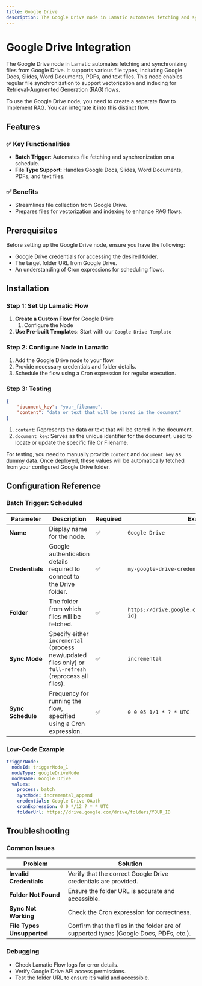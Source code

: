 ```yaml
---
title: Google Drive
description: The Google Drive node in Lamatic automates fetching and synchronizing files from Google Drive. It supports various file types, including Google Docs, Slides, Word Documents, PDFs, and text files. This node enables regular file synchronization to support vectorization and indexing for Retrieval-Augmented Generation (RAG) flows.
---
```


# Google Drive Integration

The Google Drive node in Lamatic automates fetching and synchronizing files from Google Drive. It supports various file types, including Google Docs, Slides, Word Documents, PDFs, and text files. This node enables regular file synchronization to support vectorization and indexing for Retrieval-Augmented Generation (RAG) flows.

<Callout type="warning" >
To use the Google Drive node, you need to create a separate flow to Implement RAG. You can integrate it into this distinct flow.
</Callout>

## Features

### ✅ Key Functionalities

- **Batch Trigger**: Automates file fetching and synchronization on a schedule.
- **File Type Support**: Handles Google Docs, Slides, Word Documents, PDFs, and text files.

### ✅ Benefits

- Streamlines file collection from Google Drive.
- Prepares files for vectorization and indexing to enhance RAG flows.


## Prerequisites

Before setting up the Google Drive node, ensure you have the following:

- Google Drive credentials for accessing the desired folder.
- The target folder URL from Google Drive.
- An understanding of Cron expressions for scheduling flows.



## Installation

### Step 1: Set Up Lamatic Flow

1. **Create a Custom Flow** for Google Drive
   1. Configure the Node
2. **Use Pre-built Templates**: Start with our `Google Drive Template`

### Step 2: Configure Node in Lamatic

1. Add the Google Drive node to your flow.
2. Provide necessary credentials and folder details.
3. Schedule the flow using a Cron expression for regular execution.

### Step 3: Testing
```json
{
    "document_key": "your_filename", 
    "content": "data or text that will be stored in the document"
}
```

1. `content`: Represents the data or text that will be stored in the document.
1. `document_key`: Serves as the unique identifier for the document, used to locate or update the specific file Or Filename.

For testing, you need to manually provide `content` and `document_key` as dummy data. Once deployed, these values will be automatically fetched from your configured Google Drive folder.


## Configuration Reference

### Batch Trigger: Scheduled

| **Parameter**     | **Description**                                                                                        | **Required** | **Example**                                          |
| ----------------- | ------------------------------------------------------------------------------------------------------ | ------------ | ---------------------------------------------------- |
| **Name**          | Display name for the node.                                                                             | ✅           | `Google Drive`                                       |
| **Credentials**   | Google authentication details required to connect to the Drive folder.                                 | ✅           | `my-google-drive-credentials`                        |
| **Folder**        | The folder from which files will be fetched.                                                           | ✅           | `https://drive.google.com/drive/folders/{folder-id}` |
| **Sync Mode**     | Specify either `incremental` (process new/updated files only) or `full-refresh` (reprocess all files). | ✅           | `incremental`                                        |
| **Sync Schedule** | Frequency for running the flow, specified using a Cron expression.                                     | ✅           | `0 0 05 1/1 * ? * UTC`                               |


### Low-Code Example

```yaml
triggerNode:
  nodeId: triggerNode_1
  nodeType: googleDriveNode
  nodeName: Google Drive
  values:
    process: batch
    syncMode: incremental_append
    credentials: Google Drive OAuth
    cronExpression: 0 0 */12 ? * * UTC
    folderUrl: https://drive.google.com/drive/folders/YOUR_ID
```

## Troubleshooting

### Common Issues

| **Problem**                | **Solution**                                                                           |
| -------------------------- | -------------------------------------------------------------------------------------- |
| **Invalid Credentials**    | Verify that the correct Google Drive credentials are provided.                         |
| **Folder Not Found**       | Ensure the folder URL is accurate and accessible.                                      |
| **Sync Not Working**       | Check the Cron expression for correctness.                                             |
| **File Types Unsupported** | Confirm that the files in the folder are of supported types (Google Docs, PDFs, etc.). |

### Debugging

- Check Lamatic Flow logs for error details.
- Verify Google Drive API access permissions.
- Test the folder URL to ensure it’s valid and accessible.
